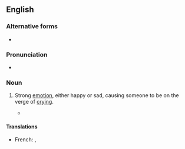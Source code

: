 ==English==

===Alternative forms===
* {{l|en|lump to one's throat}}

===Pronunciation===
* {{audio|en|En-au-lump in one's throat.ogg|Audio (AU)}}

===Noun===
{{en-noun|-}}

# {{lb|en|idiom}} Strong [[emotion]], either happy or sad, causing someone to be on the verge of [[cry]]ing.
#: {{ux|en|After hearing his story I could hardly speak for the '''lump in my throat'''.}}
#* {{quote-journal
|en
|date=September 23, 2017
|author=
|title=From north Wales to Norfolk, distraught beekeepers ask: who’s stealing our hives?
|work=The Observer
|url=https://www.theguardian.com/uk-news/2017/sep/23/beekeepers-ask-who-stealing-hives-north-wales-norfolk
|page=
|passage=There was a '''lump in Katie Hayward’s throat''' as she spoke about the emotional impact of the thefts that have cast a shadow over Britain’s beekeepers. “The heartbreaking thing is that it’s a very close community. The fact that one beekeeper does this to another is the hardest thing of all,” she says.}}

====Translations====
{{trans-top|on the point of crying}}
* French: {{t|fr|nœud dans la gorge}}, {{t|fr|boule dans la gorge}}
{{trans-mid}}
{{trans-bottom}}